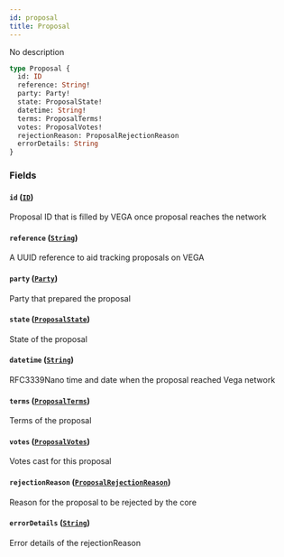 ```yaml
---
id: proposal
title: Proposal
---
```



No description

```graphql
type Proposal {
  id: ID
  reference: String!
  party: Party!
  state: ProposalState!
  datetime: String!
  terms: ProposalTerms!
  votes: ProposalVotes!
  rejectionReason: ProposalRejectionReason
  errorDetails: String
}
```


### Fields

#### `id` ([`ID`](/docs/v0.47/graphql/scalars/id))

Proposal ID that is filled by VEGA once proposal reaches the network


#### `reference` ([`String`](/docs/v0.47/graphql/scalars/string))

A UUID reference to aid tracking proposals on VEGA


#### `party` ([`Party`](/docs/v0.47/graphql/objects/party))

Party that prepared the proposal


#### `state` ([`ProposalState`](/docs/v0.47/graphql/enums/proposal-state))

State of the proposal


#### `datetime` ([`String`](/docs/v0.47/graphql/scalars/string))

RFC3339Nano time and date when the proposal reached Vega network


#### `terms` ([`ProposalTerms`](/docs/v0.47/graphql/objects/proposal-terms))

Terms of the proposal


#### `votes` ([`ProposalVotes`](/docs/v0.47/graphql/objects/proposal-votes))

Votes cast for this proposal


#### `rejectionReason` ([`ProposalRejectionReason`](/docs/v0.47/graphql/enums/proposal-rejection-reason))

Reason for the proposal to be rejected by the core


#### `errorDetails` ([`String`](/docs/v0.47/graphql/scalars/string))

Error details of the rejectionReason




